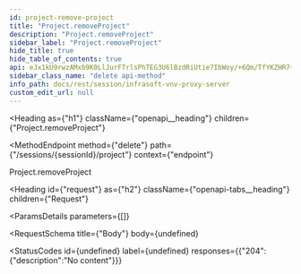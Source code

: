 ```yaml
---
id: project-remove-project
title: "Project.removeProject"
description: "Project.removeProject"
sidebar_label: "Project.removeProject"
hide_title: true
hide_table_of_contents: true
api: eJx1kU9rwzAMxb9K0LlJurFTrlsPhTEG3U6lBzdRiUtie7IbWoy/+6Qm/TfYKZHR7+npKYJ1SCpoa5YNVPBJdo91KAh7O+BUwQwIvbPGo4cqwvP8RT4N+pq0E5bJD5vV1gQ0AVKagcf6QDqcoFpvZuAUqR4Dkh/rR/S/oUy0Vlw12DEMohNarks24pn1ZZz+lk0q3RX0SMM4K8KBOiEgbW6mVnWL/XkXdqrNzso6QYcOuZVrUt7uQj6YIWfR4ykfBVlZZEfTT8W8mMPfVZYXODuD2QgW3NfpGjlAmWQ4C+ldvQLPl9QU22YzXDnrQ6/MXdtjOtktnofJ7P/kpD3gMZSuU9qI+Hn7OOW2hktuTFfX5CTXSZQzatmAtMa4VR6/qUtJnn8OSNMxB0VabSWr9SbdXelt8b74WvD1fwGcRM83
sidebar_class_name: "delete api-method"
info_path: docs/rest/session/infrasoft-vnv-proxy-server
custom_edit_url: null
---
```



<Heading
  as={"h1"}
  className={"openapi__heading"}
  children={"Project.removeProject"}
>
</Heading>

<MethodEndpoint
  method={"delete"}
  path={"/sessions/{sessionId}/project"}
  context={"endpoint"}
>
  
</MethodEndpoint>



Project.removeProject

<Heading
  id={"request"}
  as={"h2"}
  className={"openapi-tabs__heading"}
  children={"Request"}
>
</Heading>

<ParamsDetails
  parameters={[]}
>
  
</ParamsDetails>

<RequestSchema
  title={"Body"}
  body={undefined}
>
  
</RequestSchema>

<StatusCodes
  id={undefined}
  label={undefined}
  responses={{"204":{"description":"No content"}}}
>
  
</StatusCodes>


      
